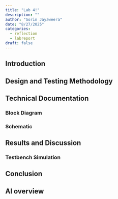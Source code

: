 ```yaml
---
title: "Lab 4!"
description: ""
author: "Sorin Jayaweera"
date: "8/27/2025"
categories:
  - reflection
  - labreport
draft: false
---
```



## Introduction

## Design and Testing Methodology

## Technical Documentation

### Block Diagram

### Schematic

## Results and Discussion

### Testbench Simulation

## Conclusion

## AI overview
